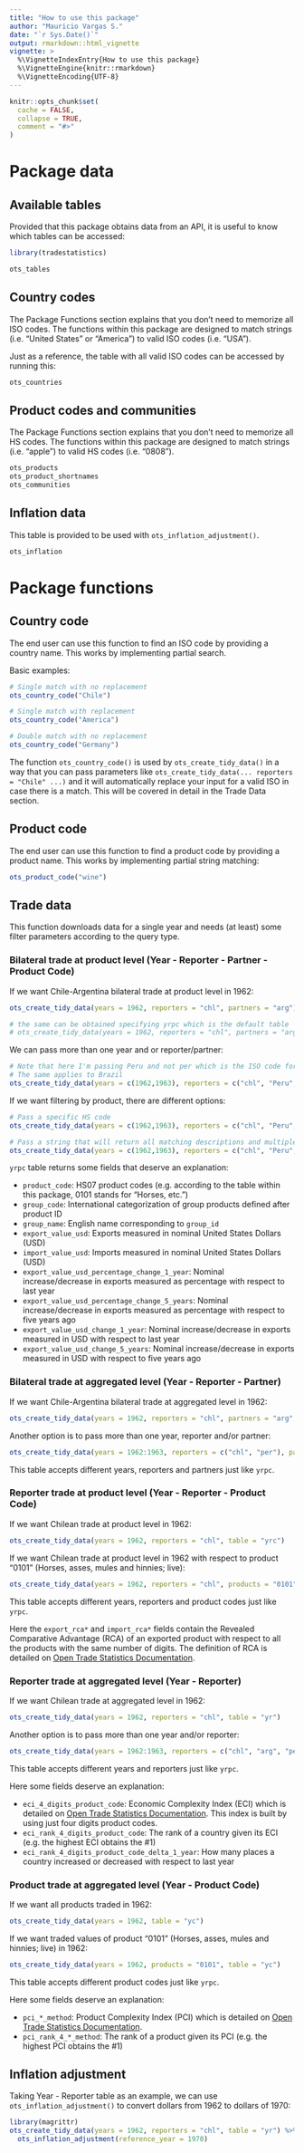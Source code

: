 ```yaml
---
title: "How to use this package"
author: "Mauricio Vargas S."
date: "`r Sys.Date()`"
output: rmarkdown::html_vignette
vignette: >
  %\VignetteIndexEntry{How to use this package}
  %\VignetteEngine{knitr::rmarkdown}
  %\VignetteEncoding{UTF-8}
---
```


```r
knitr::opts_chunk$set(
  cache = FALSE,
  collapse = TRUE,
  comment = "#>"
)
```

# Package data

## Available tables

Provided that this package obtains data from an API, it is useful to know which tables can be accessed:

```r
library(tradestatistics)

ots_tables
```

## Country codes

The Package Functions section explains that you don't need to memorize all ISO codes. The functions within this package are designed to match strings (i.e. "United States" or "America") to valid ISO codes (i.e. "USA").

Just as a reference, the table with all valid ISO codes can be accessed by running this:

```r
ots_countries
```

## Product codes and communities

The Package Functions section explains that you don't need to memorize all HS codes. The functions within this package are designed to match strings (i.e. "apple") to valid HS codes (i.e. "0808").

```r
ots_products
ots_product_shortnames
ots_communities
```

## Inflation data

This table is provided to be used with `ots_inflation_adjustment()`.

```r
ots_inflation
```

# Package functions

## Country code

The end user can use this function to find an ISO code by providing a country name. This works by implementing partial search.

Basic examples:
```r
# Single match with no replacement
ots_country_code("Chile")

# Single match with replacement
ots_country_code("America")

# Double match with no replacement
ots_country_code("Germany")
```

The function `ots_country_code()` is used by `ots_create_tidy_data()` in a way that you can pass parameters like `ots_create_tidy_data(... reporters = "Chile" ...)` and it will automatically replace your input for a valid ISO in case there is a match. This will be covered in detail in the Trade Data section.

## Product code

The end user can use this function to find a product code by providing a product name. This works by implementing partial string matching:

```r
ots_product_code("wine")
```

## Trade data

This function downloads data for a single year and needs (at least) some filter parameters according to the query type.
 
### Bilateral trade at product level (Year - Reporter - Partner - Product Code)

If we want Chile-Argentina bilateral trade at product level in 1962:
```r
ots_create_tidy_data(years = 1962, reporters = "chl", partners = "arg")

# the same can be obtained specifying yrpc which is the default table
# ots_create_tidy_data(years = 1962, reporters = "chl", partners = "arg", table = "yrpc")
```

We can pass more than one year and or reporter/partner:
```r
# Note that here I'm passing Peru and not per which is the ISO code for Peru
# The same applies to Brazil
ots_create_tidy_data(years = c(1962,1963), reporters = c("chl", "Peru", "bol"), partners = c("arg", "Brazil"))
```

If we want filtering by product, there are different options:
```r
# Pass a specific HS code
ots_create_tidy_data(years = c(1962,1963), reporters = c("chl", "Peru", "bol"), partners = c("arg", "bra"), products = "0101")

# Pass a string that will return all matching descriptions and multiple HS codes
ots_create_tidy_data(years = c(1962,1963), reporters = c("chl", "Peru", "bol"), partners = c("arg", "bra"), products = c("0101", "apple"))
```

`yrpc` table returns some fields that deserve an explanation:

* `product_code`: HS07 product codes (e.g. according to the \code{products} table within this package, 0101 stands for "Horses, etc.")
* `group_code`: International categorization of group products defined after product ID
* `group_name`: English name corresponding to `group_id`
* `export_value_usd`: Exports measured in nominal United States Dollars (USD)
* `import_value_usd`: Imports measured in nominal United States Dollars (USD)
* `export_value_usd_percentage_change_1_year`: Nominal increase/decrease in exports measured as percentage with respect to last year
* `export_value_usd_percentage_change_5_years`: Nominal increase/decrease in exports measured as percentage with respect to five years ago
* `export_value_usd_change_1_year`: Nominal increase/decrease in exports measured in USD with respect to last year
* `export_value_usd_change_5_years`: Nominal increase/decrease in exports measured in USD with respect to five years ago

### Bilateral trade at aggregated level (Year - Reporter - Partner)

If we want Chile-Argentina bilateral trade at aggregated level in 1962:
```r
ots_create_tidy_data(years = 1962, reporters = "chl", partners = "arg", table = "yrp")
```

Another option is to pass more than one year, reporter and/or partner:
```r
ots_create_tidy_data(years = 1962:1963, reporters = c("chl", "per"), partners = "arg", table = "yrp")
```

This table accepts different years, reporters and partners just like `yrpc`.

### Reporter trade at product level (Year - Reporter - Product Code) 

If we want Chilean trade at product level in 1962:
```r
ots_create_tidy_data(years = 1962, reporters = "chl", table = "yrc")
```

If we want Chilean trade at product level in 1962 with respect to product "0101" (Horses, asses, mules and hinnies; live):
```r
ots_create_tidy_data(years = 1962, reporters = "chl", products = "0101", table = "yrc")
```

This table accepts different years, reporters and product codes just like `yrpc`.

Here the `export_rca*` and `import_rca*` fields contain the Revealed Comparative Advantage (RCA) of an exported product with respect to all the products with the same number of digits. The definition of RCA is detailed on [Open Trade Statistics Documentation](https://docs.tradestatistics.io/).

### Reporter trade at aggregated level (Year - Reporter)

If we want Chilean trade at aggregated level in 1962:
```r
ots_create_tidy_data(years = 1962, reporters = "chl", table = "yr")
```

Another option is to pass more than one year and/or reporter:
```r
ots_create_tidy_data(years = 1962:1963, reporters = c("chl", "arg", "per"), table = "yr")
```

This table accepts different years and reporters just like `yrpc`.

Here some fields deserve an explanation:

* `eci_4_digits_product_code`: Economic Complexity Index (ECI) which is detailed on [Open Trade Statistics Documentation](https://docs.tradestatistics.io/). This index is built by using just four digits product codes.
* `eci_rank_4_digits_product_code`: The rank of a country given its ECI (e.g. the highest ECI obtains the #1)
* `eci_rank_4_digits_product_code_delta_1_year`: How many places a country increased or decreased with respect to last year

### Product trade at aggregated level (Year - Product Code)

If we want all products traded in 1962:
```r
ots_create_tidy_data(years = 1962, table = "yc")
```

If we want traded values of product "0101" (Horses, asses, mules and hinnies; live) in 1962:
```r
ots_create_tidy_data(years = 1962, products = "0101", table = "yc")
```

This table accepts different product codes just like `yrpc`.

Here some fields deserve an explanation:

* `pci_*_method`: Product Complexity Index (PCI) which is detailed on [Open Trade Statistics Documentation](https://docs.tradestatistics.io/).
* `pci_rank_4_*_method`: The rank of a product given its PCI (e.g. the highest PCI obtains the #1)

## Inflation adjustment

Taking Year - Reporter table as an example, we can use `ots_inflation_adjustment()` to convert dollars from 1962 to dollars of 1970:

```r
library(magrittr)
ots_create_tidy_data(years = 1962, reporters = "chl", table = "yr") %>% 
  ots_inflation_adjustment(reference_year = 1970)
```
